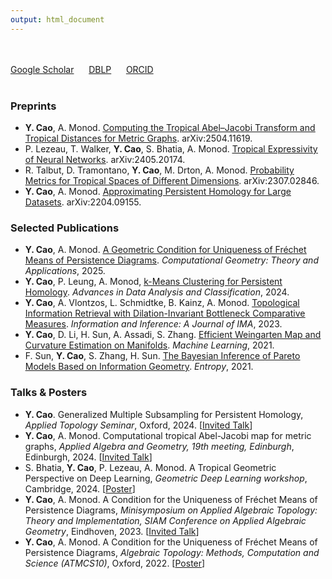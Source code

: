 ```yaml
---
output: html_document
---
```


<br><br>[Google Scholar](https://scholar.google.com/citations?user=JlKKsdAAAAAJ&hl=en) &nbsp;&nbsp;&nbsp;&nbsp; [DBLP](https://dblp.org/pid/241/9884.html) &nbsp;&nbsp;&nbsp;&nbsp; [ORCID](https://orcid.org/0000-0001-8856-2902)<br><br>

### Preprints

- **Y. Cao**, A. Monod. <u>[Computing the Tropical Abel--Jacobi Transform and Tropical Distances for Metric Graphs](https://arxiv.org/abs/2504.11619)</u>. arXiv:2504.11619.
- P. Lezeau, T. Walker, **Y. Cao**, S. Bhatia, A. Monod. <u>[Tropical Expressivity of Neural Networks](https://arxiv.org/abs/2405.20174)</u>. arXiv:2405.20174.
- R. Talbut, D. Tramontano, **Y. Cao**, M. Drton, A. Monod. <u>[Probability Metrics for Tropical Spaces of Different Dimensions](https://arxiv.org/abs/2307.02846)</u>. arXiv:2307.02846.
- **Y. Cao**, A. Monod. <u>[Approximating Persistent Homology for Large Datasets](https://arxiv.org/abs/2204.09155)</u>. arXiv:2204.09155.


### Selected Publications 

- **Y. Cao**, A. Monod. <u>[A Geometric Condition for Uniqueness of Fréchet Means of Persistence Diagrams](https://www.sciencedirect.com/science/article/pii/S0925772124000841)</u>. *Computational Geometry: Theory and Applications*, 2025.
- **Y. Cao**, P. Leung, A. Monod, <u>[k-Means Clustering for Persistent Homology](https://link.springer.com/article/10.1007/s11634-023-00578-y)</u>. *Advances in Data Analysis and Classification*, 2024.
- **Y. Cao**, A. Vlontzos, L. Schmidtke, B. Kainz, A. Monod. <u>[Topological Information Retrieval with Dilation-Invariant Bottleneck Comparative Measures](https://academic.oup.com/imaiai/article/12/3/iaad022/7217093)</u>. *Information and Inference: A Journal of IMA*, 2023.
- **Y. Cao**, D. Li, H. Sun, A. Assadi, S. Zhang. <u>[Efficient Weingarten Map and Curvature Estimation on Manifolds](https://link.springer.com/article/10.1007%2Fs10994-021-05953-4)</u>. *Machine Learning*, 2021.
- F. Sun, **Y. Cao**, S. Zhang, H. Sun. <u>[The Bayesian Inference of Pareto Models Based on Information Geometry](https://www.mdpi.com/1099-4300/23/1/45)</u>. *Entropy*, 2021.

### Talks & Posters

- **Y. Cao**. Generalized Multiple Subsampling for Persistent Homology, *Applied Topology Seminar*, Oxford, 2024. [[Invited Talk](https://www.maths.ox.ac.uk/node/69558)]
- **Y. Cao**, A. Monod. Computational tropical Abel-Jacobi map for metric graphs, *Applied Algebra and Geometry, 19th meeting, Edinburgh*, Edinburgh, 2024. [[Invited Talk](https://sites.google.com/view/appliedalgebraandgeometry/home/19th-meeting-edinburgh?authuser=0)] 
- S. Bhatia, **Y. Cao**, P. Lezeau, A. Monod. A Tropical Geometric Perspective on Deep Learning, *Geometric Deep Learning workshop*, Cambridge, 2024. [[Poster](/papers-and-ppts/TropicalNN-Poster.pdf)]
- **Y. Cao**, A. Monod. A Condition for the Uniqueness of Fréchet Means of Persistence Diagrams, *Minisymposium on Applied Algebraic Topology: Theory and Implementation, SIAM Conference on Applied Algebraic Geometry*, Eindhoven, 2023. [[Invited Talk]()]
- **Y. Cao**, A. Monod. A Condition for the Uniqueness of Fréchet Means of Persistence Diagrams, *Algebraic Topology: Methods, Computation and Science (ATMCS10)*, Oxford, 2022. [[Poster](/papers-and-ppts/ATMCS10.pdf)]




